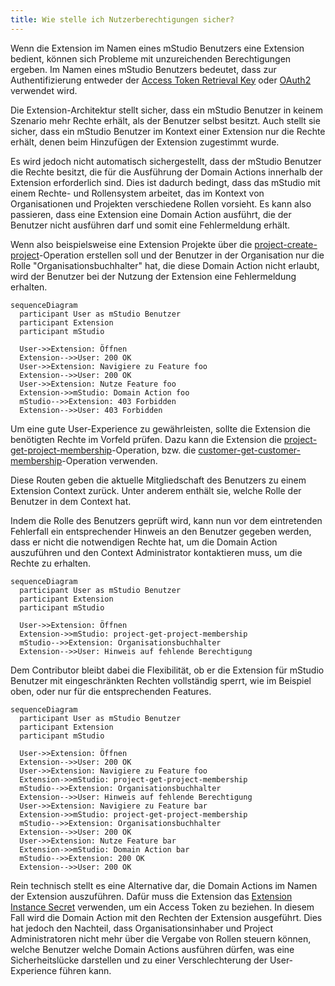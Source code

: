 ```yaml
---
title: Wie stelle ich Nutzerberechtigungen sicher?
---
```


Wenn die Extension im Namen eines mStudio Benutzers eine Extension bedient, können sich Probleme mit unzureichenden Berechtigungen ergeben.
Im Namen eines mStudio Benutzers bedeutet, dass zur Authentifizierung entweder der
[Access Token Retrieval Key](../../overview/concepts/authentication#access-token-retrieval-key)
oder [OAuth2](../../overview/concepts/authentication#oauth2) verwendet wird.

Die Extension-Architektur stellt sicher, dass ein mStudio Benutzer in keinem Szenario mehr Rechte erhält,
als der Benutzer selbst besitzt.
Auch stellt sie sicher, dass ein mStudio Benutzer im Kontext einer Extension nur die Rechte erhält,
denen beim Hinzufügen der Extension zugestimmt wurde.

Es wird jedoch nicht automatisch sichergestellt, dass der mStudio Benutzer die Rechte besitzt,
die für die Ausführung der Domain Actions innerhalb der Extension erforderlich sind.
Dies ist dadurch bedingt, dass das mStudio mit einem Rechte- und Rollensystem arbeitet,
das im Kontext von Organisationen und Projekten verschiedene Rollen vorsieht.
Es kann also passieren, dass eine Extension eine Domain Action ausführt, die der Benutzer nicht ausführen darf
und somit eine Fehlermeldung erhält.

Wenn also beispielsweise eine Extension Projekte über die [project-create-project](../../../reference/project/project-create-project)-Operation erstellen soll
und der Benutzer in der Organisation nur die Rolle "Organisationsbuchhalter" hat, die diese Domain Action nicht erlaubt,
wird der Benutzer bei der Nutzung der Extension eine Fehlermeldung erhalten.

```mermaid
sequenceDiagram
  participant User as mStudio Benutzer
  participant Extension
  participant mStudio

  User->>Extension: Öffnen
  Extension-->>User: 200 OK
  User->>Extension: Navigiere zu Feature foo
  Extension-->>User: 200 OK
  User->>Extension: Nutze Feature foo
  Extension->>mStudio: Domain Action foo
  mStudio-->>Extension: 403 Forbidden
  Extension-->>User: 403 Forbidden
```

Um eine gute User-Experience zu gewährleisten, sollte die Extension die benötigten Rechte im Vorfeld prüfen.
Dazu kann die Extension die [project-get-project-membership](../../../reference/project/project-get-project-membership)-Operation,
bzw. die [customer-get-customer-membership](../../../reference/customer/customer-get-customer-membership)-Operation verwenden.

Diese Routen geben die aktuelle Mitgliedschaft des Benutzers zu einem Extension Context zurück.
Unter anderem enthält sie, welche Rolle der Benutzer in dem Context hat.

Indem die Rolle des Benutzers geprüft wird, kann nun vor dem eintretenden Fehlerfall ein entsprechender Hinweis an den Benutzer gegeben werden,
dass er nicht die notwendigen Rechte hat, um die Domain Action auszuführen und den Context Administrator kontaktieren muss,
um die Rechte zu erhalten.

```mermaid
sequenceDiagram
  participant User as mStudio Benutzer
  participant Extension
  participant mStudio

  User->>Extension: Öffnen
  Extension->>mStudio: project-get-project-membership
  mStudio-->>Extension: Organisationsbuchhalter
  Extension-->>User: Hinweis auf fehlende Berechtigung
```

Dem Contributor bleibt dabei die Flexibilität, ob er die Extension für mStudio Benutzer mit eingeschränkten Rechten vollständig sperrt, wie im Beispiel oben,
oder nur für die entsprechenden Features.

```mermaid
sequenceDiagram
  participant User as mStudio Benutzer
  participant Extension
  participant mStudio

  User->>Extension: Öffnen
  Extension-->>User: 200 OK
  User->>Extension: Navigiere zu Feature foo
  Extension->>mStudio: project-get-project-membership
  mStudio-->>Extension: Organisationsbuchhalter
  Extension-->>User: Hinweis auf fehlende Berechtigung
  User->>Extension: Navigiere zu Feature bar
  Extension->>mStudio: project-get-project-membership
  mStudio-->>Extension: Organisationsbuchhalter
  Extension-->>User: 200 OK
  User->>Extension: Nutze Feature bar
  Extension->>mStudio: Domain Action bar
  mStudio-->>Extension: 200 OK
  Extension-->>User: 200 OK
```
Rein technisch stellt es eine Alternative dar, die Domain Actions im Namen der Extension auszuführen.
Dafür muss die Extension das [Extension Instance Secret](../../overview/concepts/authentication#extension-instance-secret) verwenden,
um ein Access Token zu beziehen.
In diesem Fall wird die Domain Action mit den Rechten der Extension ausgeführt.
Dies hat jedoch den Nachteil, dass Organisationsinhaber und Project Administratoren nicht mehr über die Vergabe von Rollen steuern können,
welche Benutzer welche Domain Actions ausführen dürfen, was eine Sicherheitslücke darstellen
und zu einer Verschlechterung der User-Experience führen kann.


